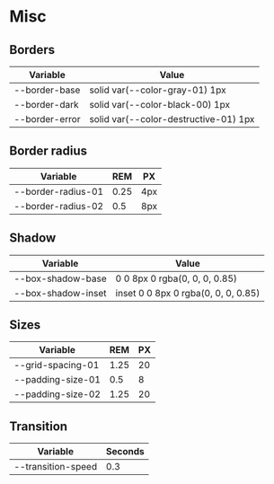  
<Meta title="Variables/Misc" />

# Misc

## Borders

| Variable | Value |
| -------- | ------- |
| --border-base | solid var(--color-gray-01) 1px |
| --border-dark | solid var(--color-black-00) 1px |
| --border-error | solid var(--color-destructive-01) 1px |

## Border radius

| Variable | REM | PX |
| -------- | --- | -- |
| --border-radius-01 | 0.25 | 4px |
| --border-radius-02 | 0.5 | 8px |

## Shadow

| Variable | Value |
| -------- | ------- |
| --box-shadow-base | 0 0 8px 0 rgba(0, 0, 0, 0.85) |
| --box-shadow-inset | inset 0 0 8px 0 rgba(0, 0, 0, 0.85) |

## Sizes

| Variable | REM | PX |
| -------- | --- | -- |
| --grid-spacing-01 | 1.25 | 20 |
| --padding-size-01 | 0.5 | 8 |
| --padding-size-02 | 1.25 | 20 |

## Transition

| Variable | Seconds |
| -------- | ------- |
| --transition-speed | 0.3 |